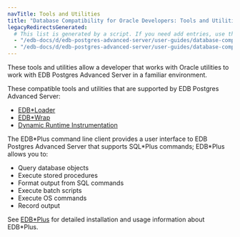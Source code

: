 ```yaml
---
navTitle: Tools and Utilities
title: "Database Compatibility for Oracle Developers: Tools and Utilities"
legacyRedirectsGenerated:
  # This list is generated by a script. If you need add entries, use the `legacyRedirects` key.
  - "/edb-docs/d/edb-postgres-advanced-server/user-guides/database-compatibility-for-oracle-developers-tools-and-utilities-guide/9.6/DB_Compat_for_Oracle_Dev_Tools_Guide.1.01.html"
  - "/edb-docs/d/edb-postgres-advanced-server/user-guides/database-compatibility-for-oracle-developers-tools-and-utilities-guide/9.6/toc.html"
---
```


<div id="introduction" class="registered_link"></div>

These tools and utilities allow a developer that works with Oracle utilities to work with EDB Postgres Advanced Server in a familiar environment.

These compatible tools and utilities that are supported by EDB Postgres Advanced Server:

-   [EDB\*Loader](/epas/latest/epas_compat_tools_guide/02_edb_loader/)
-   [EDB\*Wrap](/epas/latest/epas_compat_tools_guide/03_edb_wrap/)
-   [Dynamic Runtime Instrumentation](/epas/latest/epas_compat_tools_guide/04_dynamic_runtime_instrumentation_tools_architecture_DRITA/)

The EDB\*Plus command line client provides a user interface to EDB Postgres Advanced Server that supports SQL\*Plus commands; EDB\*Plus allows you to:

-   Query database objects
-   Execute stored procedures
-   Format output from SQL commands
-   Execute batch scripts
-   Execute OS commands
-   Record output

See [EDB\*Plus](/edb_plus/latest/) for detailed installation and usage information about EDB\*Plus.
